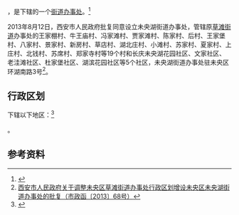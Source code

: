 {{中国乡级行政区|61/01/12/012/000}}

'''{{PAGENAMEBASE}}'''，是{{PRC admin/fullname|61/01/12/012/000|3}}下辖的一个[[街道办事处|街道办事处]]。<ref>{{PRC admin/ref sgc|{{PRC admin/parent|61/01/12/012/000}}}}</ref>

2013年8月12日，西安市人民政府批复同意设立未央湖街道办事处，管辖原[[草滩街道|草滩街道]]办事处的王家棚村、牛王庙村、冯家滩村、贾家滩村、陈家村、后村、王家堡村、八家村、景家村、新房村、草店村、湖北庄村、小滩村、苏家村、夏家村、上庄村、北钱村、苏席村、郑家寺村等19个村和长庆未央湖花园社区、文家社区、老洼滩社区、杜家堡社区、湖滨花园社区等5个社区，未央湖街道办事处驻未央区环湖南路3号<ref>[http://www.weiyang.gov.cn/websac/cat/115066.html 西安市人民政府关于调整未央区草滩街道办事处行政区划增设未央区未央湖街道办事处的批复（市政函〔2013〕68号）]{{Dead link|date=2018年9月 |bot=InternetArchiveBot |fix-attempted=yes }}</ref>。

== 行政区划 ==

{{PAGENAMEBASE}}下辖以下地区：<ref>{{PRC admin/ref sgc|61/01/12/012/000}}</ref>

{{PRC admin/children|61/01/12/012/000}}。

== 参考资料 ==

{{reflist}}

{{行政区划小作品}}
{{PRC admin/navcat|61/01/12/012/000}}
